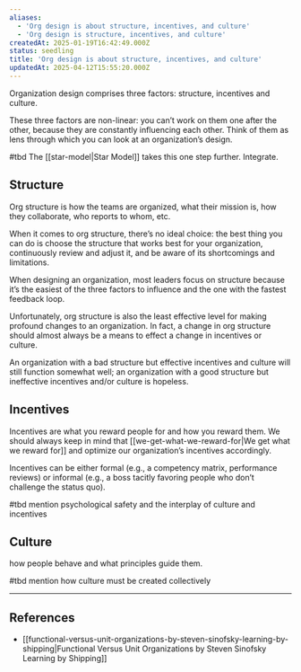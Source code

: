 ```yaml
---
aliases:
  - 'Org design is about structure, incentives, and culture'
  - 'Org design is structure, incentives, and culture'
createdAt: 2025-01-19T16:42:49.000Z
status: seedling
title: 'Org design is about structure, incentives, and culture'
updatedAt: 2025-04-12T15:55:20.000Z
---
```

Organization design comprises three factors: structure, incentives and culture.

These three factors are non-linear: you can’t work on them one after the other, because they are constantly influencing each other. Think of them as lens through which you can look at an organization’s design.

#tbd The [[star-model|Star Model]] takes this one step further. Integrate.

## Structure

Org structure is how the teams are organized, what their mission is, how they collaborate, who reports to whom, etc.

When it comes to org structure, there’s no ideal choice: the best thing you can do is choose the structure that works best for your organization, continuously review and adjust it, and be aware of its shortcomings and limitations.

When designing an organization, most leaders focus on structure because it’s the easiest of the three factors to influence and the one with the fastest feedback loop.

Unfortunately, org structure is also the least effective level for making profound changes to an organization. In fact, a change in org structure should almost always be a means to effect a change in incentives or culture.

An organization with a bad structure but effective incentives and culture will still function somewhat well; an organization with a good structure but ineffective incentives and/or culture is hopeless.

## Incentives

Incentives are what you reward people for and how you reward them. We should always keep in mind that [[we-get-what-we-reward-for|We get what we reward for]] and optimize our organization’s incentives accordingly.

Incentives can be either formal (e.g., a competency matrix, performance reviews) or informal (e.g., a boss tacitly favoring people who don’t challenge the status quo).

#tbd mention psychological safety and the interplay of culture and incentives

## Culture

how people behave and what principles guide them.

#tbd mention how culture must be created collectively

- - -

## References

- [[functional-versus-unit-organizations-by-steven-sinofsky-learning-by-shipping|Functional Versus Unit Organizations  by Steven Sinofsky  Learning by Shipping]]
